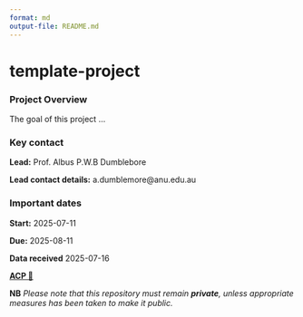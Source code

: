 ```yaml
---
format: md
output-file: README.md
---
```


# template-project

### Project Overview

The goal of this project ...

### Key contact

**Lead:** Prof. Albus P.W.B Dumblebore

**Lead contact details:** a.dumblemore@anu.edu.au

### Important dates

**Start:** 2025-07-11

**Due:** 2025-08-11

**Data received** 2025-07-16


**[ACP 🔗](https://anu365.sharepoint.com/:w:/r/sites/anu-aagi/Shared%20Documents/Collabs/AAGI-ANU%20Analytics%20Collaboration%20Plan%20Template.docx?d=w8713133078a7456f922e9091ed1cadd5&csf=1&web=1&e=D0Da2Y)** 

**NB** _Please note that this repository must remain **private**, unless appropriate measures has been taken to make it public._
